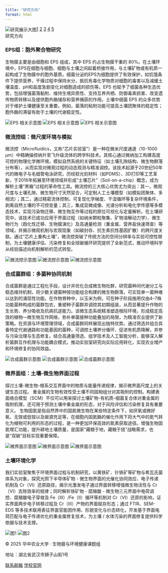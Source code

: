 ---
title: "研究方向"
format: html
---


```{=html}
<div style="display: flex;">

<div class="image-hero">
  <img src="images/research/research-hero.jpg" alt="研究展示大图" class="hero-img">
  <div class="hero-footer">研究方向</div>
</div>



  <!-- 左侧竖直菱形按钮 -->
  <div class="sidebar-diamond-buttons">
     <a href="#group1" class="diamond-button">1</a>
     <a href="#group2" class="diamond-button">2</a>
     <a href="#group3" class="diamond-button">3</a>
     <a href="#group4" class="diamond-button">4</a>
     <a href="#group5" class="diamond-button">5</a>
   </div>
  </div>


<script>
(() => {
  const btnBox = document.querySelector('.sidebar-diamond-buttons');
  const stopPoint = window.innerHeight / 2;   // 视口中点
  const bottomGap = 20;                       // 距离底部 20px
  let locked = false;                         // 当前是否锁在中点
  let ticking = false;                        // rAF 节流

  // 更新按钮位置
  function update() {
    const scrollY = window.scrollY;
    const btnHeight = btnBox.offsetHeight;
    const btnTopFromBottom = window.innerHeight - bottomGap - btnHeight;

    // 判断是否锁定在中点
    const shouldLock = scrollY >= btnTopFromBottom - (stopPoint - btnHeight/2);

    if (shouldLock !== locked) {
      locked = shouldLock;
      if (locked) {
        // 锁定在屏幕中点
        btnBox.style.bottom = 'auto';
        btnBox.style.transform = 'translateY(-50%)';
        btnBox.style.top = '50%';
      } else {
        // 解除锁定，回到底部（跟随）
        btnBox.style.top = 'auto';
        btnBox.style.transform = 'translateY(0)';
        btnBox.style.bottom = `${bottomGap}px`;
      }
    }

    ticking = false;
  }

  // 页面刚加载时立刻调用一次，保证按钮位置正确
  update();

  // 滚动监听（用 rAF 防抖）
  window.addEventListener('scroll', () => {
    if (!ticking) {
      requestAnimationFrame(update);
      ticking = true;
    }
  });
})();
</script>








  <!-- ===== 研究方向内容区 ===== -->
<div class="content-area">

  <!-- EPS 组 -->
  <section id="group1" class="research-section2">
    <h3 class="section-title">EPS组：胞外聚合物研究</h3>

    <div class="section-content">
      <!-- 左侧文字 -->
      <div class="section-text">
        <p>
                生物膜主要是由细胞和 EPS 组成，其中 EPS 约占生物膜干重的 80%。在土壤环境中，EPS在细胞与细胞、细胞与土壤之间起着桥接作用，与土壤矿物或有机质一起构成了生物膜中的胞外基质。细菌分泌的EPS为细胞提供了有效保护，如饥饿条件下提供营养，干燥过程中保持水分，抵抗有毒化学物质对细胞的毒害以及减缓土壤温度、pH和盐度急剧变化对细胞造成的损伤等。EPS 也赋予了细菌各种生态优势，包括增强菌落黏附、维持生境异质性、支持互养共栖、防御毒素损害、改变遗传物质转移以及提供胞外酶储存和营养捕获的作用。土壤中细菌 EPS 的众多优势对于维护土壤健康至关重要。例如，菌落的粘附功能可提高土壤团聚体的稳定性；胞外酶的滞留有助于土壤的代谢稳定性。
        </p>
      </div>

      <!-- 右侧图片 -->
      <div class="section-image">
        <img src="images/research/eps1.jpg" alt="EPS 相关示意图">
        <img src="images/research/eps2.jpg" alt="EPS 相关示意图">
        <img src="images/research/eps3.jpg" alt="EPS 相关示意图">
      </div>
    </div>

    <div class="section-divider"></div>
  </section>

  <!-- 微流控组 -->
  <section id="group2" class="research-section2">
    <h3 class="section-title">微流控组：微尺度环境与模拟</h3>
    <div class="section-content">
      <div class="section-text">
        <p>
                微流控（Microfluidics，又称“芯片实验室”）是一种在微米尺度通道（10-1000 μm）中精确操控纳升至飞升级流体的跨学科技术。其核心通过微纳加工构建高度可控的物理化学微环境，模拟自然系统的关键特征（如土壤孔隙结构、微生物群落分布等），从而实现对微观过程的动态观测与精准调控。该技术起源于20世纪50年代的微电子与毛细管电泳研究，历经软光刻材料（如PDMS）、3D打印等工艺革新，于2016年拓展至环境领域并形成“土壤芯片”（Soil-on-a-chip）概念，成为解析土壤“黑箱”过程的革命性工具。微流控的三大核心优势尤为突出：其一，微观尺度与土壤孔隙、微生物尺寸天然契合，可定制人工土壤模型（如模拟团聚体、多相流）；其二，通过精密流体控制，可复现化学梯度、干湿循环等复杂环境条件，剥离自然土壤的不可控变量；其三，集成显微成像、光谱分析和电化学传感等多模态技术，实现污染物迁移、微生物互作等过程的原位可视化与定量解析。在土壤研究中，该技术已成功应用于界面过程（如纳米颗粒聚集、矿物溶解动力学）、微生物行为（趋化性迁移、生物膜演化）及高通量检测（重金属、营养盐快速筛查）等领域，并揭示微观机制与宏观现象（如碳封存、抗生素抗性基因扩散）的跨尺度关联。通过“芯片上重构土壤”，微流控突破了传统方法的空间分辨率与实验可控性限制，为土壤健康评估、污染修复和全球碳循环研究提供了全新范式，推动环境科学从经验描述向机制解析的范式转型。
        </p>
      </div>
      <div class="section-image">
        <img src="images/research/weiliukong1.jpg" alt="微流控示意图">
        <img src="images/research/weiliukong2.jpg" alt="微流控示意图">
        <img src="images/research/weiliukong3.jpg" alt="微流控示意图">
      </div>
    </div>
    <div class="section-divider"></div>
  </section>

  <!-- 合成菌群组 -->
  <section id="group3" class="research-section2">
    <h3 class="section-title">合成菌群组：多菌种协同机制</h3>
    <div class="section-content">
      <div class="section-text">
        <p>
          合成菌群是通过工程化手段，设计并优化合成微生物社群，研究菌种间代谢分工与稳态维持机制，将少数关键菌种按功能组合构建的微生物群落，可实现单一菌种难以达到的涌现性功能。在作物育种中，以玉米为例，可在种子阶段施用仅由4–7株功能菌种构成的菌群包衣，重塑种子菌群并调控其初期组装，从而显著提升作物的生长势、养分吸收及抗病抗逆能力。该微生态系统精准塑造根际环境，形成稳定高效的植物—微生物互作网络，弥补单菌接种功能叠加的局限，为精准农业提供了新策略。在资源与环境管理领域，合成菌群同样展现出独特优势。通过筛选并组合具备特定代谢通路和功能基因的菌种，可调控土壤养分循环、促进有机质降解，并参与污染治理与生态修复。结合高通量筛选、组学技术及人工智能分析，能够深入解析菌群互作机理与功能耦合模式，推动实验室研究向实际应用转化，实现农业增产和环境修复的协同效益。
        </p>
      </div>
      <div class="section-image">
        <img src="images/research/hechengjunqun1.jpg" alt="合成菌群示意图">
        <img src="images/research/hechengjunqun2.jpg" alt="合成菌群示意图">
        <img src="images/research/hechengjunqun3.jpg" alt="合成菌群示意图">
      </div>
    </div>
    <div class="section-divider"></div>
  </section>

  <!-- 微界面组 -->
  <section id="group4" class="research-section2">
    <h3 class="section-title">微界面组：土壤-微生物界面过程</h3>
    <div class="section-content">
      <div class="section-text">
        <p>
          探讨土壤-微生物-根系交互界面中的物质与能量传递规律，揭示微界面尺度上的关键生态过程。
          重金属的生物有效性受土壤不同固相组分对其吸附的控制。构建表面络合模型（SCM）不仅可以用来探讨土壤矿物-有机质-细菌复合体对重金属的吸附机理，还可用于预测土壤中重金属的形态，对于风险评估和污染修复具有重要意义。
          生物固氮是指自然界中的固氮微生物在某些特定条件下，如厌氧或微好氧、无铵或低铵以及碳源充足等，在细胞内固氮酶的催化作用下将大气中的氮气转化为植物可利用的形态的过程，是一种更加环保高效的氮素获取途径。增强生物固氮增汇功能，提升耕地土壤质量，是国家“藏粮于地，藏粮于技”战略需求，也是“双碳”目标实现重要保障。

        </p>
      </div>
      <div class="section-image">
        <img src="images/research/weijiemian1.jpg" alt="微界面示意图">
        <img src="images/research/weijiemian2.jpg" alt="微界面示意图">
        <img src="images/research/weijiemian3.jpg" alt="微界面示意图">
      </div>
    </div>
    <div class="section-divider"></div>
  </section>

  <!-- 暂定组 -->
  <section id="group5" class="research-section2">
    <h3 class="section-title">土壤环境化学</h3>
    <div class="section-content">
      <div class="section-text">
        <p>我们实验室聚焦于环境界面过程与机制研究，以黄铁矿、针铁矿等矿物与希瓦氏菌体系为对象，探究光照下半导体矿物 - 微生物界面的光催化协同效应、电子传递机制及 Cr（Ⅵ）还原路径，揭示光激发电子通过界面转移增强微生物活性与 Cr（Ⅵ）去除效率的规律；同时解析铁矿物 - 腐殖酸 - 微生物三元界面中电荷调控、腐殖酸电子穿梭及 Fe（Ⅲ）/Fe（Ⅱ）循环等机制对 Cr（Ⅵ）还原的影响，证实界面两步电子转移过程及 Cr（Ⅲ）产物的界面赋存形态；通过 FTIR、SEM-EDS 等多技术联用表征界面官能团作用、形貌变化与价态转化，开发基于界面电荷匹配与电子传递优化的重金属修复技术，为土壤 / 水体污染的界面修复提供科学依据与技术支撑。</p>
      </div>
      <div class="section-image">
        <img src="images/research/thh1.jpg" alt="图1">
        <img src="images/research/thh2.jpg" alt="图2">
      </div>
    </div>
    <!-- 最后一组可省略分隔线 -->
  </section>

</div>
```

```{=html}
<footer class="site-footer">
  <div class="footer-content">
    <div class="footer-left">
      <p>© 2025 华中农业大学 · 生物膜与环境健康课题组</p>
      <p>地址：湖北省武汉市狮子山街1号</p>
    </div>
    <div class="footer-right">
      <a href="a3250089107@163.com">联系邮箱</a>
      <a href="https://www.hzau.edu.cn" target="_blank">学校官网</a>
    </div>
  </div>
</footer>
```